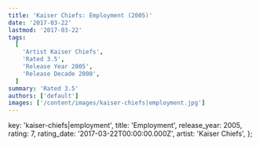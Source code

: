 ```yaml
---
title: 'Kaiser Chiefs: Employment (2005)'
date: '2017-03-22'
lastmod: '2017-03-22'
tags:
  [
    'Artist Kaiser Chiefs',
    'Rated 3.5',
    'Release Year 2005',
    'Release Decade 2000',
  ]
summary: 'Rated 3.5'
authors: ['default']
images: ['/content/images/kaiser-chiefs|employment.jpg']
---
```


  key: 'kaiser-chiefs|employment',
  title: 'Employment',
  release_year: 2005,
  rating: 7,
  rating_date: '2017-03-22T00:00:00.000Z',
  artist: 'Kaiser Chiefs',
};

<MusicRating data={data} />
